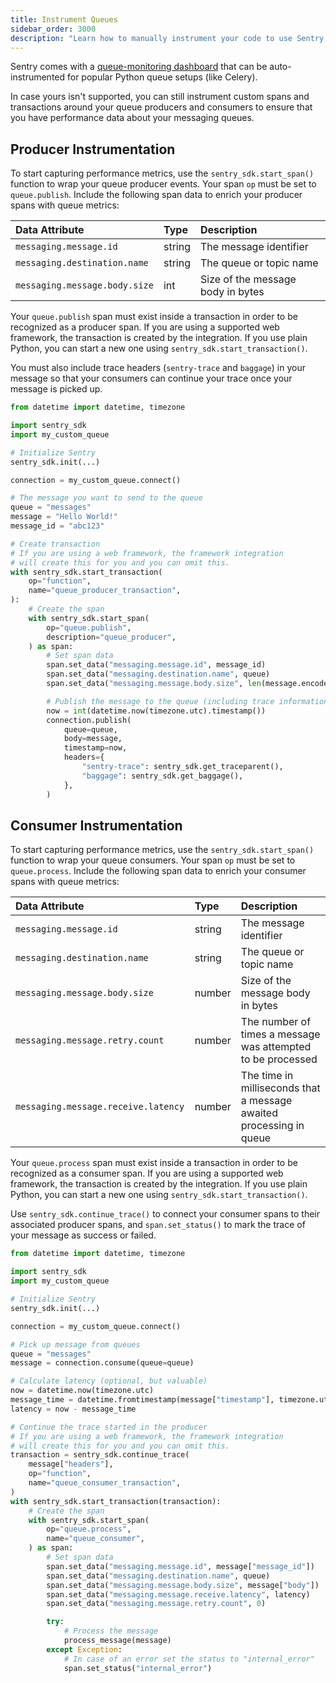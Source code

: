 ```yaml
---
title: Instrument Queues
sidebar_order: 3000
description: "Learn how to manually instrument your code to use Sentry's Queues module. "
---
```

Sentry comes with a [queue-monitoring dashboard](https://sentry.io/orgredirect/organizations/:orgslug/insights/queues/) that can be auto-instrumented for popular Python queue setups (like <PlatformLink to="/integrations/celery/">Celery</PlatformLink>).

In case yours isn't supported, you can still instrument custom spans and transactions around your queue producers and consumers to ensure that you have performance data about your messaging queues.

## Producer Instrumentation

To start capturing performance metrics, use the `sentry_sdk.start_span()` function to wrap your queue producer events. Your span `op` must be set to `queue.publish`. Include the following span data to enrich your producer spans with queue metrics:

| Data Attribute | Type | Description |
|:--|:--|:--|
| `messaging.message.id ` | string | The message identifier |
| `messaging.destination.name` | string | The queue or topic name |
| `messaging.message.body.size` | int | Size of the message body in bytes |

Your `queue.publish` span must exist inside a transaction in order to be recognized as a producer span. If you are using a <PlatformLink to="/integrations/#web-frameworks">supported web framework</PlatformLink>, the transaction is created by the integration. If you use plain Python, you can start a new one using `sentry_sdk.start_transaction()`.

You must also include trace headers (`sentry-trace` and `baggage`) in your message so that your consumers can continue your trace once your message is picked up.


```python
from datetime import datetime, timezone

import sentry_sdk
import my_custom_queue

# Initialize Sentry
sentry_sdk.init(...)

connection = my_custom_queue.connect()

# The message you want to send to the queue
queue = "messages"
message = "Hello World!"
message_id = "abc123"

# Create transaction
# If you are using a web framework, the framework integration
# will create this for you and you can omit this.
with sentry_sdk.start_transaction(
    op="function",
    name="queue_producer_transaction",
):
    # Create the span
    with sentry_sdk.start_span(
        op="queue.publish",
        description="queue_producer",
    ) as span:
        # Set span data
        span.set_data("messaging.message.id", message_id)
        span.set_data("messaging.destination.name", queue)
        span.set_data("messaging.message.body.size", len(message.encode("utf-8")))

        # Publish the message to the queue (including trace information and current time stamp)
        now = int(datetime.now(timezone.utc).timestamp())
        connection.publish(
            queue=queue,
            body=message,
            timestamp=now,
            headers={
                "sentry-trace": sentry_sdk.get_traceparent(),
                "baggage": sentry_sdk.get_baggage(),
            },
        )
```


## Consumer Instrumentation

To start capturing performance metrics, use the `sentry_sdk.start_span()` function to wrap your queue consumers. Your span `op` must be set to `queue.process`. Include the following span data to enrich your consumer spans with queue metrics:

| Data Attribute | Type | Description |
|:--|:--|:--|
| `messaging.message.id ` | string | The message identifier |
| `messaging.destination.name` | string | The queue or topic name |
| `messaging.message.body.size` | number | Size of the message body in bytes |
| `messaging.message.retry.count ` | number | The number of times a message was attempted to be processed |
| `messaging.message.receive.latency ` | number | The time in milliseconds that a message awaited processing in queue |

Your `queue.process` span must exist inside a transaction in order to be recognized as a consumer span. If you are using a <PlatformLink to="/integrations/#web-frameworks">supported web framework</PlatformLink>, the transaction is created by the integration. If you use plain Python, you can start a new one using `sentry_sdk.start_transaction()`.

Use `sentry_sdk.continue_trace()` to connect your consumer spans to their associated producer spans, and `span.set_status()` to mark the trace of your message as success or failed.


```python
from datetime import datetime, timezone

import sentry_sdk
import my_custom_queue

# Initialize Sentry
sentry_sdk.init(...)

connection = my_custom_queue.connect()

# Pick up message from queues
queue = "messages"
message = connection.consume(queue=queue)

# Calculate latency (optional, but valuable)
now = datetime.now(timezone.utc)
message_time = datetime.fromtimestamp(message["timestamp"], timezone.utc)
latency = now - message_time

# Continue the trace started in the producer
# If you are using a web framework, the framework integration
# will create this for you and you can omit this.
transaction = sentry_sdk.continue_trace(
    message["headers"],
    op="function",
    name="queue_consumer_transaction",
)
with sentry_sdk.start_transaction(transaction):
    # Create the span
    with sentry_sdk.start_span(
        op="queue.process",
        name="queue_consumer",
    ) as span:
        # Set span data
        span.set_data("messaging.message.id", message["message_id"])
        span.set_data("messaging.destination.name", queue)
        span.set_data("messaging.message.body.size", message["body"])
        span.set_data("messaging.message.receive.latency", latency)
        span.set_data("messaging.message.retry.count", 0)

        try:
            # Process the message
            process_message(message)
        except Exception:
            # In case of an error set the status to "internal_error"
            span.set_status("internal_error")
```
